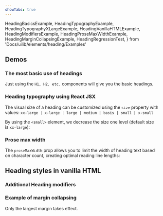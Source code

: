 ```yaml
---
showTabs: true
---
```


  HeadingBasicsExample,
  HeadingTypographyExample,
  HeadingTypographyXLargeExample,
  HeadingVanillaHTMLExample,
  HeadingModifiersExample,
  HeadingProseMaxWidthExample,
  HeadingMarginCollapsingExample,
  HeadingRegressionTest,
} from 'Docs/uilib/elements/heading/Examples'

## Demos

### The most basic use of headings

Just using the `H1, H2, etc.` components will give you the basic headings.

<HeadingBasicsExample />

### Heading typography using React JSX

The visual size of a heading can be customized using the `size` property with values: `xx-large | x-large | large | medium | basis | small | x-small`

<HeadingTypographyExample />

By using the `<small>` element, we decrease the size one level (default size is `xx-large`):

<HeadingTypographyXLargeExample />

### Prose max width

The `proseMaxWidth` prop allows you to limit the width of heading text based on character count, creating optimal reading line lengths:

<HeadingProseMaxWidthExample />

## Heading styles in vanilla HTML

<HeadingVanillaHTMLExample />

### Additional Heading modifiers

<HeadingModifiersExample />

### Example of margin collapsing

Only the largest margin takes effect.

<HeadingMarginCollapsingExample />

<VisibleWhenVisualTest>
  <HeadingRegressionTest />
</VisibleWhenVisualTest>

